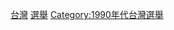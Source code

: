 {{cat year nav
| year = 1998
| cat = 台灣選舉
| sortkey = 台灣選舉
| article = 台灣選舉
| in = 
}}

[[Category:1998年選舉|台灣]]
[[Category:1998年台灣|選舉]]
[[Category:1990年代台灣選舉|Category:1990年代台灣選舉]]